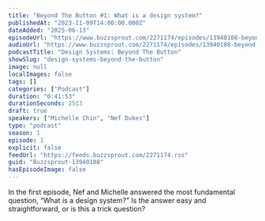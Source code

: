 ```yaml
---
title: "Beyond The Button #1: What is a design system?"
publishedAt: "2023-11-09T14:00:00.000Z"
dateAdded: "2025-06-13"
episodeUrl: "https://www.buzzsprout.com/2271174/episodes/13940108-beyond-the-button-1-what-is-a-design-system.mp3"
audioUrl: "https://www.buzzsprout.com/2271174/episodes/13940108-beyond-the-button-1-what-is-a-design-system.mp3"
podcastTitle: "Design Systems: Beyond The Button"
showSlug: "design-systems-beyond-the-button"
image: null
localImages: false
tags: []
categories: ["Podcast"]
duration: "0:41:53"
durationSeconds: 2513
draft: true
speakers: ["Michelle Chin", "Nef Dukes"]
type: "podcast"
season: 1
episode: 1
explicit: false
feedUrl: "https://feeds.buzzsprout.com/2271174.rss"
guid: "Buzzsprout-13940108"
hasEpisodeImage: false
---
```

In the first episode, Nef and Michelle answered the most fundamental question, “What is a design system?” Is the answer easy and straightforward, or is this a trick question?
